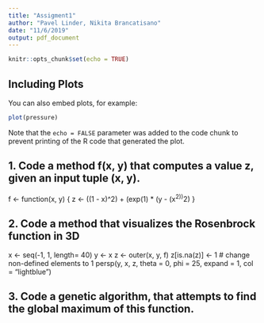 ```yaml
---
title: "Assigment1"
author: "Pavel Linder, Nikita Brancatisano"
date: "11/6/2019"
output: pdf_document
---
```


```r
knitr::opts_chunk$set(echo = TRUE)
```

## Including Plots

You can also embed plots, for example:

```r
plot(pressure)
```

Note that the `echo = FALSE` parameter was added to the code chunk to prevent printing of the R code that generated the plot.


## 1. Code a method f(x, y) that computes a value z, given an input tuple (x, y).
f <- function(x, y)  {
  z <- ((1 - x)^2) + (exp(1) * (y - (x^2))^2)
}

## 2. Code a method that visualizes the Rosenbrock function in 3D
x <- seq(-1, 1, length= 40)
y <- x
z <- outer(x, y, f)
z[is.na(z)] <- 1 # change non-defined elements to 1
persp(y, x, z, theta = 0, phi = 25, expand = 1, col = "lightblue")

## 3. Code a genetic algorithm, that attempts to find the global maximum of this function. 


